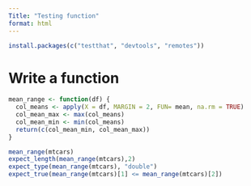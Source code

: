 ```yaml
---
Title: "Testing function"
format: html
---
```

```r
install.packages(c("testthat", "devtools", "remotes"))
```

# Write a function

```r
mean_range <- function(df) {
  col_means <- apply(X = df, MARGIN = 2, FUN= mean, na.rm = TRUE)
  col_mean_max <- max(col_means)
  col_mean_min <- min(col_means)
  return(c(col_mean_min, col_mean_max))
}
```


```r
mean_range(mtcars)
expect_length(mean_range(mtcars),2)
expect_type(mean_range(mtcars), "double")
expect_true(mean_range(mtcars)[1] <= mean_range(mtcars)[2])
```



